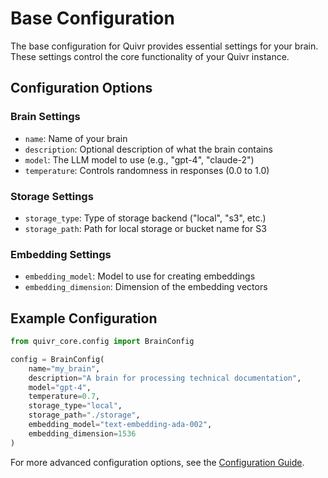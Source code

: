 # Base Configuration

The base configuration for Quivr provides essential settings for your brain. These settings control the core functionality of your Quivr instance.

## Configuration Options

### Brain Settings
- `name`: Name of your brain
- `description`: Optional description of what the brain contains
- `model`: The LLM model to use (e.g., "gpt-4", "claude-2")
- `temperature`: Controls randomness in responses (0.0 to 1.0)

### Storage Settings
- `storage_type`: Type of storage backend ("local", "s3", etc.)
- `storage_path`: Path for local storage or bucket name for S3

### Embedding Settings
- `embedding_model`: Model to use for creating embeddings
- `embedding_dimension`: Dimension of the embedding vectors

## Example Configuration
```python
from quivr_core.config import BrainConfig

config = BrainConfig(
    name="my_brain",
    description="A brain for processing technical documentation",
    model="gpt-4",
    temperature=0.7,
    storage_type="local",
    storage_path="./storage",
    embedding_model="text-embedding-ada-002",
    embedding_dimension=1536
)
```

For more advanced configuration options, see the [Configuration Guide](/open-source/config/config).
